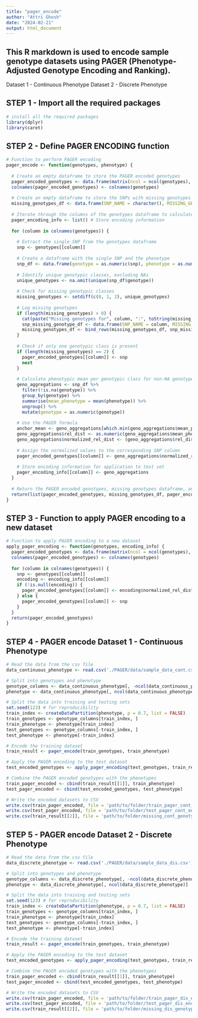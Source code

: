 ```yaml
---
title: "pager_encode"
author: "Attri Ghosh"
date: "2024-02-21"
output: html_document
---
```

## This R markdown is used to encode sample genotype datasets using PAGER (Phenotype-Adjusted Genotype Encoding and Ranking). 
Dataset 1 - Continuous Phenotype
Dataset 2 - Discrete Phenotype 

## STEP 1 - Import all the required packages

```r
# install all the required packages
library(dplyr)
library(caret)
```


## STEP 2 - Define PAGER ENCODING function

```r
# Function to perform PAGER encoding
pager_encode <- function(genotypes, phenotype) {
  
  # Create an empty dataframe to store the PAGER encoded genotypes
  pager_encoded_genotypes <- data.frame(matrix(ncol = ncol(genotypes), nrow = nrow(genotypes)))
  colnames(pager_encoded_genotypes) <- colnames(genotypes)
  
  # Create an empty dataframe to store the SNPs with missing genotypes
  missing_genotypes_df <- data.frame(SNP_NAME = character(), MISSING_GENOTYPES = character(), stringsAsFactors = FALSE)
  
  # Iterate through the columns of the genotypes dataframe to calculate the PAGER encoding for each SNP
  pager_encoding_info <- list() # Store encoding information
  
  for (column in colnames(genotypes)) {
    
    # Extract the single SNP from the genotypes dataframe
    snp <- genotypes[[column]]
    
    # Create a dataframe with the single SNP and the phenotype
    snp_df <- data.frame(genotype = as.numeric(snp), phenotype = as.numeric(phenotype))
    
    # Identify unique genotypic classes, excluding NAs
    unique_genotypes <- na.omit(unique(snp_df$genotype))
    
    # Check for missing genotypic classes
    missing_genotypes <- setdiff(c(0, 1, 2), unique_genotypes)
    
    # Log missing genotypes
    if (length(missing_genotypes) > 0) {
      cat(paste("Missing genotypes for", column, ":", toString(missing_genotypes), "\n"))
      snp_missing_genotype_df <- data.frame(SNP_NAME = column, MISSING_GENOTYPES = toString(missing_genotypes), stringsAsFactors = FALSE)
      missing_genotypes_df <- bind_rows(missing_genotypes_df, snp_missing_genotype_df)
    }
    
    # Check if only one genotypic class is present
    if (length(missing_genotypes) == 2) {
      pager_encoded_genotypes[[column]] <- snp
      next
    }
    
    # Calculate phenotypic mean per genotypic class for non-NA genotypes
    geno_aggregations <- snp_df %>%
      filter(!is.na(genotype)) %>%
      group_by(genotype) %>%
      summarise(mean_phenotype = mean(phenotype)) %>%
      ungroup() %>%
      mutate(genotype = as.numeric(genotype))
    
    # Use the PAGER formula
    anchor_mean <- geno_aggregations[which.min(geno_aggregations$mean_phenotype), 'mean_phenotype'] # anchor = 0 when all three genotypes are present
    geno_aggregations$rel_dist <- as.numeric(geno_aggregations$mean_phenotype) - as.numeric(anchor_mean)
    geno_aggregations$normalized_rel_dist <- (geno_aggregations$rel_dist - min(geno_aggregations$rel_dist)) / (max(geno_aggregations$rel_dist) - min(geno_aggregations$rel_dist))
    
    # Assign the normalized values to the corresponding SNP column
    pager_encoded_genotypes[[column]] <- geno_aggregations$normalized_rel_dist[match(snp, geno_aggregations$genotype)]
    
    # Store encoding information for application to test set
    pager_encoding_info[[column]] <- geno_aggregations
  }
  
  # Return the PAGER encoded genotypes, missing genotypes dataframe, and encoding information
  return(list(pager_encoded_genotypes, missing_genotypes_df, pager_encoding_info))
}
```

## STEP 3 - Function to apply PAGER encoding to a new dataset
```r
# Function to apply PAGER encoding to a new dataset
apply_pager_encoding <- function(genotypes, encoding_info) {
  pager_encoded_genotypes <- data.frame(matrix(ncol = ncol(genotypes), nrow = nrow(genotypes)))
  colnames(pager_encoded_genotypes) <- colnames(genotypes)
  
  for (column in colnames(genotypes)) {
    snp <- genotypes[[column]]
    encoding <- encoding_info[[column]]
    if (!is.null(encoding)) {
      pager_encoded_genotypes[[column]] <- encoding$normalized_rel_dist[match(snp, encoding$genotype)]
    } else {
      pager_encoded_genotypes[[column]] <- snp
    }
  }
  return(pager_encoded_genotypes)
}
```

## STEP 4 - PAGER encode Dataset 1 - Continuous Phenotype
```r
# Read the data from the csv file
data_continuous_phenotype <- read.csv('./PAGER/data/sample_data_cont.csv')

# Split into genotypes and phenotype
genotype_columns <- data_continuous_phenotype[, -ncol(data_continuous_phenotype)]
phenotype <- data_continuous_phenotype[, ncol(data_continuous_phenotype)]

# Split the data into training and testing sets
set.seed(123) # for reproducibility
train_index <- createDataPartition(phenotype, p = 0.7, list = FALSE)
train_genotypes <- genotype_columns[train_index, ]
train_phenotype <- phenotype[train_index]
test_genotypes <- genotype_columns[-train_index, ]
test_phenotype <- phenotype[-train_index]

# Encode the training dataset
train_result <- pager_encode(train_genotypes, train_phenotype)

# Apply the PAGER encoding to the test dataset
test_encoded_genotypes <- apply_pager_encoding(test_genotypes, train_result[[3]])

# Combine the PAGER encoded genotypes with the phenotypes
train_pager_encoded <- cbind(train_result[[1]], train_phenotype)
test_pager_encoded <- cbind(test_encoded_genotypes, test_phenotype)

# Write the encoded datasets to CSV
write.csv(train_pager_encoded, file = 'path/to/folder/train_pager_cont_encoded.csv', row.names = FALSE)
write.csv(test_pager_encoded, file = 'path/to/folder/test_pager_cont_encoded.csv', row.names = FALSE)
write.csv(train_result[[2]], file = 'path/to/folder/missing_cont_genotypes.csv', row.names = FALSE)
```

## STEP 5 - PAGER encode Dataset 2 - Discrete Phenotype
```r
# Read the data from the csv file
data_discrete_phenotype <- read.csv('./PAGER/data/sample_data_dis.csv')

# Split into genotypes and phenotype
genotype_columns <- data_discrete_phenotype[, -ncol(data_discrete_phenotype)]
phenotype <- data_discrete_phenotype[, ncol(data_discrete_phenotype)]

# Split the data into training and testing sets
set.seed(123) # for reproducibility
train_index <- createDataPartition(phenotype, p = 0.7, list = FALSE)
train_genotypes <- genotype_columns[train_index, ]
train_phenotype <- phenotype[train_index]
test_genotypes <- genotype_columns[-train_index, ]
test_phenotype <- phenotype[-train_index]

# Encode the training dataset
train_result <- pager_encode(train_genotypes, train_phenotype)

# Apply the PAGER encoding to the test dataset
test_encoded_genotypes <- apply_pager_encoding(test_genotypes, train_result[[3]])

# Combine the PAGER encoded genotypes with the phenotypes
train_pager_encoded <- cbind(train_result[[1]], train_phenotype)
test_pager_encoded <- cbind(test_encoded_genotypes, test_phenotype)

# Write the encoded datasets to CSV
write.csv(train_pager_encoded, file = 'path/to/folder/train_pager_dis_encoded.csv', row.names = FALSE)
write.csv(test_pager_encoded, file = 'path/to/folder/test_pager_dis_encoded.csv', row.names = FALSE)
write.csv(train_result[[2]], file = 'path/to/folder/missing_dis_genotypes.csv', row.names = FALSE)
```

